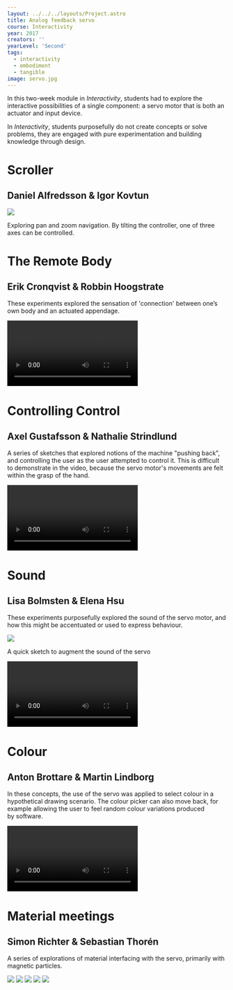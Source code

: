 ---
layout: ../../../layouts/Project.astro
title: Analog feedback servo
course: Interactivity
year: 2017
creators: ''
yearLevel: 'Second'
tags:
  - interactivity
  - embodiment
  - tangible
image: servo.jpg
---

In this two-week module in _Interactivity_, students had to explore the interactive possibilities of a single component: a servo motor that is both an actuator and input device.

In _Interactivity_, students purposefully do not create concepts or solve problems, they are engaged with pure experimentation and building knowledge through design.

<div class="narrow section">

# Scroller
## Daniel Alfredsson & Igor Kovtun

<img src="servo-scroll.webp" />

Exploring pan and zoom navigation. By tilting the controller, one of three axes can be controlled.
</div>

<div class="narrow section">

# The Remote Body
## Erik Cronqvist & Robbin Hoogstrate

These experiments explored the sensation of 'connection' between one’s own body and an actuated appendage.
</div>

<section class="imageSet">
<video autoplay src="servo-remote-body-3.webm" />
<video autoplay src="servo-remote-body-1.webm" />
<video autoplay src="servo-remote-body-2.webm" />
</section>

<div class="narrow section">

# Controlling Control
## Axel Gustafsson & Nathalie Strindlund

A series of sketches that explored notions of the machine "pushing back", and controlling the user as the user attempted to control it. This is difficult to demonstrate in the video, because the servo motor's movements are felt within the grasp of the hand.

<video autoplay src="servo-controlling-control.webm" />

</div>

<div class="narrow section">

# Sound
## Lisa Bolmsten & Elena Hsu
These experiments purposefully explored the sound of the servo motor, and how this might be accentuated or used to express behaviour.

![](images/servo-sound-1.jpg)

A quick sketch to augment the sound of the servo

<video autoplay src="servo-sound-1.webm" />

On-screen triangles have different behaviours. When a triangle is activated, the servo makes sound in concordance. The sound in this case is produced purely through its mechanical movement.

</div>

<div class="narrow section">

# Colour
## Anton Brottare & Martin Lindborg

In these concepts, the use of the servo was applied to select colour in a hypothetical drawing scenario. The colour picker can also move back, for example allowing the user to feel random colour variations produced by software.

<video autoplay src="servo-colour-1.webm" />

Moving the servo changes the painting colour

<video autoplay src="servo-colour-2.webm" />

The servo might have a behaviour of its own, randomly selecting colours.
</div>

<div class="narrow section">

# Material meetings
## Simon Richter & Sebastian Thorén

A series of explorations of material interfacing with the servo, primarily with magnetic particles.
</div>

<section class="imageSet">
<img src="servo-mat-1.webp" />
<img src="servo-mat-2.webp" />
<img src="servo-mat-3.webp" />
<img src="servo-mat-4.webp" />
<img src="servo-mat-5.webp" />
</section>

